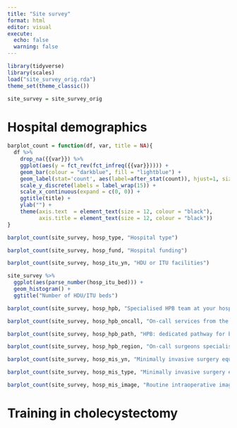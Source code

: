 ```yaml
---
title: "Site survey"
format: html
editor: visual
execute:
  echo: false
  warning: false
---
```


```r
library(tidyverse)
library(scales)
load("site_survey_orig.rda")
theme_set(theme_classic())

site_survey = site_survey_orig
```

# Hospital demographics

::: {layout-ncol=2}

```r

barplot_count = function(df, var, title = NA){
  df %>% 
    drop_na({{var}}) %>% 
    ggplot(aes(y = fct_rev(fct_infreq({{var}})))) +
    geom_bar(colour = "darkblue", fill = "lightblue") +
    geom_label(stat='count', aes(label=after_stat(count)), hjust=1, size = 10) +
    scale_y_discrete(labels = label_wrap(15)) +
    scale_x_continuous(expand = c(0, 0)) +
    ggtitle(title) +
    ylab("") +
    theme(axis.text  = element_text(size = 12, colour = "black"),
          axis.title = element_text(size = 12, colour = "black"))
}

barplot_count(site_survey, hosp_type, "Hospital type")

```


```r
barplot_count(site_survey, hosp_fund, "Hospital funding")
```

```r
barplot_count(site_survey, hosp_itu_yn, "HDU or ITU facilities")
```

```r
site_survey %>% 
  ggplot(aes(parse_number(hosp_itu_bed))) +
  geom_histogram() +
  ggtitle("Number of HDU/ITU beds")
```


```r
barplot_count(site_survey, hosp_hpb, "Specialised HPB team at your hospital")
```

```r
barplot_count(site_survey, hosp_hpb_oncall, "On-call services from the HPB team")
```

```r
barplot_count(site_survey, hosp_hpb_path, "HPB: dedicated pathway for bile duct injury management")
```

```r
barplot_count(site_survey, hosp_hpb_region, "On-call surgeons specialised in HPB")
```

```r
barplot_count(site_survey, hosp_mis_yn, "Minimally invasive surgery equipment")
```
```r
barplot_count(site_survey, hosp_mis_type, "Minimally invasive surgery equipment type")
```

```r
barplot_count(site_survey, hosp_mis_image, "Routine intraoperative images")
```


:::

# Training in cholecystectomy 